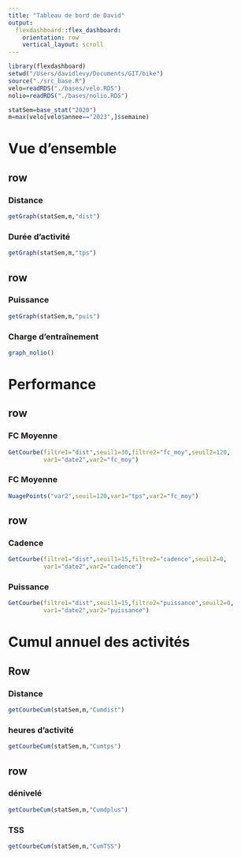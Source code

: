 ```yaml
---
title: "Tableau de bord de David"
output: 
  flexdashboard::flex_dashboard:
    orientation: row
    vertical_layout: scroll
---
```


```r
library(flexdashboard)
setwd("/Users/davidlevy/Documents/GIT/bike")
source("./src_base.R")
velo=readRDS("./bases/velo.RDS")
nolio=readRDS("./bases/nolio.RDS")

statSem=base_stat("2020")
m=max(velo[velo$annee=="2023",]$semaine)
```

# Vue d'ensemble

## row

### Distance

```r
getGraph(statSem,m,"dist")

```

### Durée d'activité

```r
getGraph(statSem,m,"tps")

```

## row

### Puissance

```r
getGraph(statSem,m,"puis")
```

### Charge d'entraînement

```r
graph_nolio()
```

# Performance

## row

### FC Moyenne

```r
GetCourbe(filtre1="dist",seuil1=30,filtre2="fc_moy",seuil2=120,
          var1="date2",var2="fc_moy")
```

### FC Moyenne

```r
NuagePoints("var2",seuil=120,var1="tps",var2="fc_moy")
```

## row

### Cadence

```r
GetCourbe(filtre1="dist",seuil1=15,filtre2="cadence",seuil2=0,
          var1="date2",var2="cadence")
```

### Puissance

```r
GetCourbe(filtre1="dist",seuil1=15,filtre2="puissance",seuil2=0,
          var1="date2",var2="puissance")
```

# Cumul annuel des activités

## Row

### Distance

```r
getCourbeCum(statSem,m,"Cumdist")

```

### heures d'activité

```r
getCourbeCum(statSem,m,"Cumtps")

```

## row

### dénivelé

```r
getCourbeCum(statSem,m,"Cumdplus")

```

### TSS

```r
getCourbeCum(statSem,m,"CumTSS")

```
